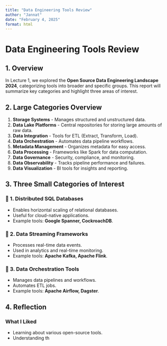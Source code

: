 ```yaml
---
title: "Data Engineering Tools Review"
author: "Jannat"
date: "February 4, 2025"
format: html
---
```


# **Data Engineering Tools Review**

## **1. Overview**
In Lecture 1, we explored the **Open Source Data Engineering Landscape 2024**, categorizing tools into broader and specific groups. This report will summarize key categories and highlight three areas of interest.

## **2. Large Categories Overview**
1. **Storage Systems** - Manages structured and unstructured data.
2. **Data Lake Platforms** - Central repositories for storing large amounts of raw data.
3. **Data Integration** - Tools for ETL (Extract, Transform, Load).
4. **Data Orchestration** - Automates data pipeline workflows.
5. **Metadata Management** - Organizes metadata for easy access.
6. **Data Processing** - Frameworks like Spark for data computation.
7. **Data Governance** - Security, compliance, and monitoring.
8. **Data Observability** - Tracks pipeline performance and failures.
9. **Data Visualization** - BI tools for insights and reporting.

## **3. Three Small Categories of Interest**
### **🔹 1. Distributed SQL Databases**
- Enables horizontal scaling of relational databases.
- Useful for cloud-native applications.
- Example tools: **Google Spanner, CockroachDB**.

### **🔹 2. Data Streaming Frameworks**
- Processes real-time data events.
- Used in analytics and real-time monitoring.
- Example tools: **Apache Kafka, Apache Flink**.

### **🔹 3. Data Orchestration Tools**
- Manages data pipelines and workflows.
- Automates ETL jobs.
- Example tools: **Apache Airflow, Dagster**.

## **4. Reflection**
### **What I Liked**
- Learning about various open-source tools.
- Understanding th
